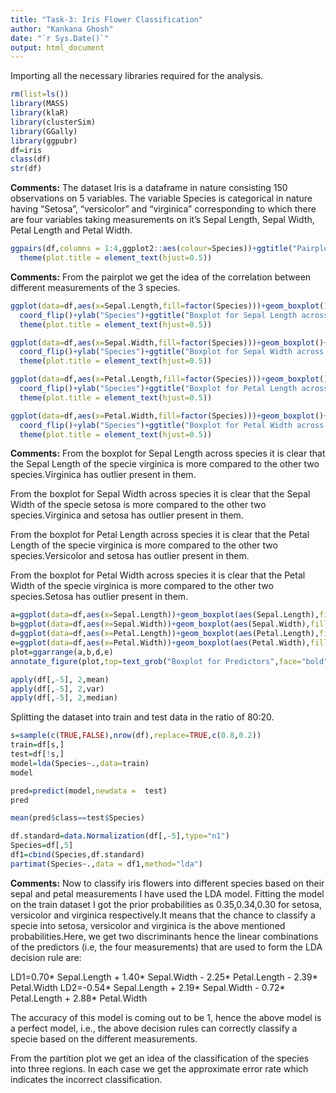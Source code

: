 ---
title: "Task-3: Iris Flower Classification"
author: "Kankana Ghosh"
date: "`r Sys.Date()`"
output: html_document
---

Importing all the necessary libraries required for the analysis.
```{r setup, include=TRUE}

rm(list=ls())
library(MASS)
library(klaR)
library(clusterSim)
library(GGally)
library(ggpubr)
df=iris
class(df)
str(df)
```

**Comments:**
The dataset Iris is a dataframe in nature consisting 150 observations on 5 variables. The variable Species is categorical in nature having "Setosa", "versicolor" and "virginica" corresponding to which there are four variables taking measurements on it's Sepal Length, Sepal Width, Petal Length and Petal Width.

```{r}
ggpairs(df,columns = 1:4,ggplot2::aes(colour=Species))+ggtitle("Pairplot with respect to different species")+
  theme(plot.title = element_text(hjust=0.5))
```

**Comments:**
From the pairplot we get the idea of the correlation between different measurements of the 3 species.
```{r}
ggplot(data=df,aes(x=Sepal.Length,fill=factor(Species)))+geom_boxplot()+scale_fill_discrete(name="Species")+
  coord_flip()+ylab("Species")+ggtitle("Boxplot for Sepal Length across Species")+
  theme(plot.title = element_text(hjust=0.5))

ggplot(data=df,aes(x=Sepal.Width,fill=factor(Species)))+geom_boxplot()+scale_fill_discrete(name="Species")+
  coord_flip()+ylab("Species")+ggtitle("Boxplot for Sepal Width across Species")+
  theme(plot.title = element_text(hjust=0.5))

ggplot(data=df,aes(x=Petal.Length,fill=factor(Species)))+geom_boxplot()+scale_fill_discrete(name="Species")+
  coord_flip()+ylab("Species")+ggtitle("Boxplot for Petal Length across Species")+
  theme(plot.title = element_text(hjust=0.5))

ggplot(data=df,aes(x=Petal.Width,fill=factor(Species)))+geom_boxplot()+scale_fill_discrete(name="Species")+
  coord_flip()+ylab("Species")+ggtitle("Boxplot for Petal Width across Species")+
  theme(plot.title = element_text(hjust=0.5))
```

**Comments:**
From the boxplot for Sepal Length across species it is clear that the Sepal Length of the specie virginica is more compared to the other two species.Virginica has outlier present in them.

From the boxplot for Sepal Width across species it is clear that the Sepal Width of the specie setosa is more compared to the other two species.Virginica and setosa has outlier present in them.

From the boxplot for Petal Length across species it is clear that the Petal Length of the specie virginica is more compared to the other two species.Versicolor and setosa has outlier present in them.

From the boxplot for Petal Width across species it is clear that the Petal Width of the specie virginica is more compared to the other two species.Setosa has outlier present in them.

```{r}
a=ggplot(data=df,aes(x=Sepal.Length))+geom_boxplot(aes(Sepal.Length),fill="lightblue")+coord_flip()
b=ggplot(data=df,aes(x=Sepal.Width))+geom_boxplot(aes(Sepal.Width),fill="red")+coord_flip()
d=ggplot(data=df,aes(x=Petal.Length))+geom_boxplot(aes(Petal.Length),fill="lightpink")+coord_flip()
e=ggplot(data=df,aes(x=Petal.Width))+geom_boxplot(aes(Petal.Width),fill="orange")+coord_flip()
plot=ggarrange(a,b,d,e)
annotate_figure(plot,top=text_grob("Boxplot for Predictors",face="bold",size=14))

apply(df[,-5], 2,mean)
apply(df[,-5], 2,var)
apply(df[,-5], 2,median)
```

Splitting the dataset into train and test data in the ratio of 80:20.
```{r}
s=sample(c(TRUE,FALSE),nrow(df),replace=TRUE,c(0.8,0.2))
train=df[s,]
test=df[!s,]
model=lda(Species~.,data=train)
model

pred=predict(model,newdata =  test)
pred

mean(pred$class==test$Species)

df.standard=data.Normalization(df[,-5],type="n1")
Species=df[,5]
df1=cbind(Species,df.standard)
partimat(Species~.,data = df1,method="lda")

```

**Comments:**
Now to classify iris flowers into different species based on their sepal and petal measurements I have used the LDA model. Fitting the model on the train dataset I got the prior probabilities as 0.35,0.34,0.30 for setosa, versicolor and virginica respectively.It means that the chance to classify a specie into setosa, versicolor and virginica is the above mentioned probabilities.Here, we get two discriminants hence the linear combinations of the predictors (i.e, the four measurements) that are used to form the LDA decision rule are:

LD1=0.70* Sepal.Length + 1.40* Sepal.Width - 2.25* Petal.Length - 2.39* Petal.Width
LD2=-0.54* Sepal.Length + 2.19* Sepal.Width - 0.72* Petal.Length + 2.88* Petal.Width

The accuracy of this model is coming out to be 1, hence the above model is a perfect model, i.e., the above decision rules can correctly classify a specie based on the different measurements.

From the partition plot we get an idea of the classification of the species into three regions. In each case we get the approximate error rate which indicates the incorrect classification.

